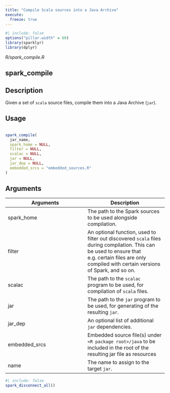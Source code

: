 ```yaml
---
title: "Compile Scala sources into a Java Archive"
execute:
  freeze: true
---
```


```r
#| include: false
options("pillar.width" = 60)
library(sparklyr) 
library(dplyr)
```

*R/spark_compile.R*

## spark_compile

## Description
 Given a set of `scala` source files, compile them into a Java Archive (`jar`). 


## Usage
```r
 
spark_compile( 
  jar_name, 
  spark_home = NULL, 
  filter = NULL, 
  scalac = NULL, 
  jar = NULL, 
  jar_dep = NULL, 
  embedded_srcs = "embedded_sources.R" 
) 
```

## Arguments
|Arguments|Description|
|---|---|
| spark_home | The path to the Spark sources to be used alongside compilation. |
| filter | An optional function, used to filter out discovered `scala` files during compilation. This can be used to ensure that e.g. certain files are only compiled with certain versions of Spark, and so on. |
| scalac | The path to the `scalac` program to be used, for compilation of `scala` files. |
| jar | The path to the `jar` program to be used, for generating of the resulting `jar`. |
| jar_dep | An optional list of additional `jar` dependencies. |
| embedded_srcs | Embedded source file(s) under `<R package root>/java` to be included in the root of the resulting jar file as resources |
| name | The name to assign to the target `jar`. |








```r
#| include: false
spark_disconnect_all()
```
